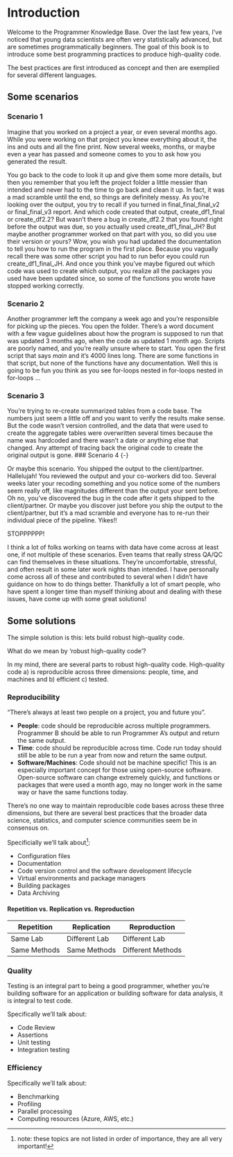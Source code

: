# Introduction

Welcome to the Programmer Knowledge Base. Over the last few years, I've noticed that young data scientists are often very statistically advanced, but are sometimes programmatically beginners. The goal of this book is to introduce some best programming practices to produce high-quality code.

The best practices are first introduced as concept and then are exemplied for several different languages.

## Some scenarios 


### Scenario 1 {-}

Imagine that you worked on a project a year, or even several months ago. While you were working on that project you knew everything about it, the ins and outs and all the fine print. Now several weeks, months, or maybe even a year has passed and someone comes to you to ask how you generated the result. 

You go back to the code to look it up and give them some more details, but then you remember that you left the project folder a little messier than intended and never had to the time to go back and clean it up. In fact, it was a mad scramble until the end, so things are definitely messy. As you're looking over the output, you try to recall if you turned in final_final_final_v2 or final_final_v3 report. And which code created that output, create_df1_final or create_df2.2? But wasn't there a bug in create_df2.2 that you found right before the output was due, so you actually used create_df1_final_JH? But maybe another programmer worked on that part with you, so did you use their version or yours? Wow, you wish you had updated the documentation to tell you how to run the program in the first place. Because you vagually recall there was some other script you had to run befor eyou could run create_df1_final_JH. And once you think you've maybe figured out which code was used to create which output, you realize all the packages you used have been updated since, so some of the functions you wrote have stopped working correctly.  

### Scenario 2 {-}

Another programmer left the company a week ago and you're responsible for picking up the pieces. You open the folder. There's a word document with a few vague guidelines about how the program is supposed to run that was updated 3 months ago, when the code as updated 1 month ago. Scripts are poorly named, and you're really unsure where to start. You open the first script that says *main* and it's 4000 lines long. There are some functions in that script, but none of the functions have any documentation. Well this is going to be fun you think as you see for-loops nested in for-loops nested in for-loops ...

### Scenario 3 {-}

You're trying to re-create summarized tables from a code base. The numbers just seem a little off and you want to verify the results make sense. But the code wasn't version controlled, and the data that were used to create the aggregate tables were overwritten several times because the name was hardcoded and there wasn't a date or anything else that changed. Any attempt of tracing back the original code to create the original output is gone. 
### Scenario 4 {-}

Or maybe this scenario. You shipped the output to the client/partner. Hallelujah! You reviewed the output and your co-workers did too. Several weeks later your recoding something and you notice some of the numbers seem really off, like magnitudes different than the output your sent before. Oh no, you've discovered the bug in the code after it gets shipped to the client/partner. Or maybe you discover just before you ship the output to the client/partner, but it's a mad scramble and everyone has to re-run their individual piece of the pipeline. Yikes!! 

STOPPPPPP!

I think a lot of folks working on teams with data have come across at least one, if not multiple of these scenarios. Even teams that really stress QA/QC can find themselves in these situations. They're uncomfortable, stressful, and often result in some later work nights than intended. I have personally come across all of these and contributed to several when I didn't have guidance on how to do things better. Thankfully a lot of smart people, who have spent a longer time than myself thinking about and dealing with these issues, have come up with some great solutions!

## Some solutions 

The simple solution is this: lets build robust high-quality code. 

What do we mean by 'robust high-quality code'?

In my mind, there are several parts to robust high-quality code. High-quality code a) is reproducible across three dimensions: people, time, and machines and b) efficient c) tested.

### Reproducibility {-}

"There's always at least two people on a project, you and future you".

* **People**: code should be reproducible across multiple programmers. Programmer B should be able to run Programmer A's output and return the same output.
* **Time**: code should be reproducible across time. Code run today should still be able to be run a year from now and return the same output.
* **Software/Machines**: Code should not be machine specific! This is an especially important concept for those using open-source software. Open-source software can change extremely quickly, and functions or packages that were used a month ago, may no longer work in the same way or have the same functions today.

There's no one way to maintain reproducible code bases across these three dimensions, but there are several best practices that the broader data science, statistics, and computer science communities seem be in consensus on.

Specificially we'll talk about^[note: these topics are not listed in order of importance, they are all very important!]:

* Configuration files
* Documentation
* Code version control and the software development lifecycle
* Virtual environments and package managers
* Building packages
* Data Archiving

#### Repetition vs. Replication vs. Reproduction {-}

|Repetition|Replication|Reproduction|
|----------|-----------|------------|
|Same Lab|Different Lab|Different Lab|
|Same Methods|Same Methods|Different Methods|

### Quality {-}

Testing is an integral part to being a good programmer, whether you're building software for an application or building software for data analysis, it is integral to test code.

Specifically we'll talk about:

* Code Review
* Assertions
* Unit testing
* Integration testing
 
### Efficiency {-}

Specifically we'll talk about:

* Benchmarking
* Profiling
* Parallel processing
* Computing resources (Azure, AWS, etc.)
